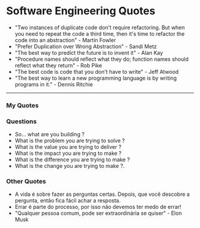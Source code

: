 # Software Engineering Quotes

- "Two instances of duplicate code don't require refactoring. But when you need to repeat the code a third time, then it's time to refactor the code into an abstraction" - Martin Fowler
- "Prefer Duplication over Wrong Abstraction" - Sandi Metz
- "The best way to predict the future is to invent it" - Alan Kay
- "Procedure names should reflect what they do; function names should reflect what they return" - Rob Pike
- "The best code is code that you don't have to write" - Jeff Atwood
- "The best way to learn a new programming language is by writing programs in it." - Dennis Ritchie

---

### My Quotes

### Questions

- So… what are you building ?
- What is the problem you are trying to solve ?
- What is the value you are trying to deliver ?
- What is the impact you are trying to make ?
- What is the difference you are trying to make ?
- What is the change you are trying to make ?.

### Other Quotes

- A vida é sobre fazer as perguntas certas. Depois, que você descobre a pergunta, então fica fácil achar a resposta.
- Errar é parte do processo, por isso não devemos ter medo de errar!
- "Qualquer pessoa comum, pode ser extraordinária se quiser" - Elon Musk